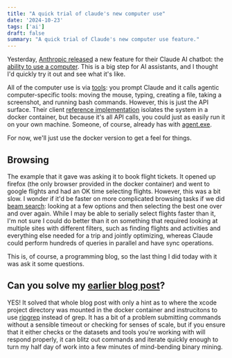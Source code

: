 ```yaml
---
title: "A quick trial of claude's new computer use"
date: '2024-10-23'
tags: ['ai']
draft: false
summary: "A quick trial of Claude's new computer use feature."
---
```


Yesterday, [Anthropic released](https://www.anthropic.com/news/3-5-models-and-computer-use) a new feature for their Claude AI chatbot: the [ability to use a computer](https://docs.anthropic.com/en/docs/build-with-claude/computer-use). This is a big step for AI assistants, and I thought I'd quickly try it out and see what it's like.

All of the computer use is via [tools](https://docs.anthropic.com/en/docs/build-with-claude/tool-use): you prompt Claude and it calls agentic computer-specific tools: moving the mouse, typing, creating a file, taking a screenshot, and running bash commands. However, this is just the API surface. Their client [reference implementation](https://github.com/anthropics/anthropic-quickstarts/tree/main/computer-use-demo) isolates the system in a docker container, but because it's all API calls, you could just as easily run it on your own machine. Someone, of course, already has with [agent.exe](https://github.com/corbt/agent.exe).

For now, we'll just use the docker version to get a feel for things.

## Browsing

The example that it gave was asking it to book flight tickets. It opened up firefox (the only browser provided in the docker container) and went to google flights and had an OK time selecting flights. However, this was a bit slow. I wonder if it'd be faster on more complicated browsing tasks if we did [beam search](https://en.wikipedia.org/wiki/Beam_search): looking at a few options and then selecting the best one over and over again. While I may be able to serially select flights faster than it, I'm not sure I could do better than it on something that required looking at multiple sites with different filters, such as finding flights and activities and everything else needed for a trip and jointly optimizing, whereas Claude could perform hundreds of queries in parallel and have sync operations.

This is, of course, a programming blog, so the last thing I did today with it was ask it some questions.

## Can you solve my [earlier blog post](/edit-bars)?

YES! It solved that whole blog post with only a hint as to where the xcode project directory was mounted in the docker container and instrucitons to use [ripgrep](https://github.com/BurntSushi/ripgrep) instead of grep.
It has a bit of a problem submitting commands without a sensible timeout or checking for senses of scale, but if you ensure that it either checks or the datasets and tools you're working with will
respond properly, it can blitz out commands and iterate quickly enough to turn my half day of work into a few minutes of mind-bending binary mining.

